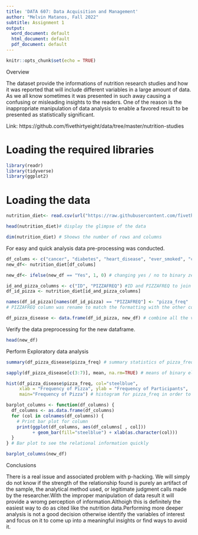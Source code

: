 ```yaml
---
title: 'DATA 607: Data Acquisition and Management'
author: "Melvin Matanos, Fall 2022"
subtitle: Assignment 1
output:
  word_document: default
  html_document: default
  pdf_document: default
---
```



```r
knitr::opts_chunk$set(echo = TRUE)
```

Overview

The dataset provide the informations of nutrition research studies and how it was reported that will include different variables in a large amount of data. As we all know sometimes it was presented in such away causing a confusing or misleading insights to the readers. One of the reason is the inappropriate manipulation of data analysis to enable a favored result to be presented as statistically significant.

Link: https://github.com/fivethirtyeight/data/tree/master/nutrition-studies


# Loading the required libraries


```r
library(readr)
library(tidyverse)
library(ggplot2)
```

# Loading the data

```r
nutrition_diet<- read.csv(url("https://raw.githubusercontent.com/fivethirtyeight/data/master/nutrition-studies/raw_anonymized_data.csv")) # Loading  nutrition csv from github (URL provided)

```

```r
head(nutrition_diet)# display the glimpse of the data
```

```r
dim(nutrition_diet) # Shoews the number of rows and columns
```

For easy and quick analysis data pre-processing was conducted.

```r
df_colums <- c("cancer", "diabetes", "heart_disease", "ever_smoked", "currently_smoke") # Narrow data frame to conduct a more focused analysis
new_df<- nutrition_diet[df_colums]

```

```r

new_df<- ifelse(new_df == "Yes", 1, 0) # changing yes / no to binary zero/one

```

```r

id_and_pizza_columns <- c("ID", "PIZZAFREQ") #ID and PIZZAFREQ to join with df_columns 
df_id_pizza <- nutrition_diet[id_and_pizza_columns]

```

```r
names(df_id_pizza)[names(df_id_pizza) == "PIZZAFREQ"] <- "pizza_freq" 
# PIZZAFREQ column was rename to match the formatting with the other column names


```

```r

df_pizza_disease <- data.frame(df_id_pizza, new_df) # combine all the variables of interest into one datarame
```


Verify the data preprocessing for the new dataframe.

```r
head(new_df)
```

Perform Exploratory data analysis

```r
summary(df_pizza_disease$pizza_freq) # summary statistics of pizza_freq
```

```r

sapply(df_pizza_disease[c(3:7)], mean, na.rm=TRUE) # means of binary elements
```

```r
hist(df_pizza_disease$pizza_freq, col="steelblue", 
     xlab = "Frequency of Pizza", ylab = "Frequency of Participants", 
     main="Frequency of Pizza") # histogram for pizza_freq in order to visualize it properly
```

```r
barplot_columns <- function(df_columns) {
  df_columns <- as.data.frame(df_columns)
  for (col in colnames(df_columns)) {
    # Print bar plot for column
    print(ggplot(df_columns, aes(df_columns[ , col])) 
          + geom_bar(fill="steelblue") + xlab(as.character(col)))
  }
} # Bar plot to see the relational information quickly

barplot_columns(new_df)
```

Conclusions

There is a real issue and associated problem with p-hacking. We will simply do not know if the strength of the relationship found is purely an artifact of the sample, the analytical method used, or legitimate judgment calls made by the researcher.With the improper manipulation of data result it will provide a wromg perception of information.Althoigh this is definitely the easiest way to do as cited like the nutrition data.Performing more deeper analysis is not a good decision otherwise identify the variables of interest and focus on it to come up into a meaningful insights or find ways to avoid it.  

